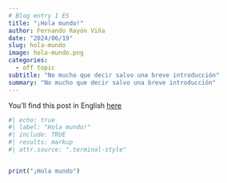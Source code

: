 ```yaml
---
# Blog entry 1 ES
title: "¡Hola mundo!"
author: Fernando Rayón Viña
date: "2024/06/19"
slug: hola-mundo
image: hola-mundo.png
categories:
  - off topic
subtitle: "No mucho que decir salvo una breve introducción"
summary: "No mucho que decir salvo una breve introducción"
---
```

You'll find this post in English [here](/blog/2024-06-19-Hola_mundo/index.qmd)

```r
#| echo: true
#| label: "Hola mundo!"
#| include: TRUE
#| results: markup
#| attr.source: ".terminal-style"


print("¡Hola mundo")
```


